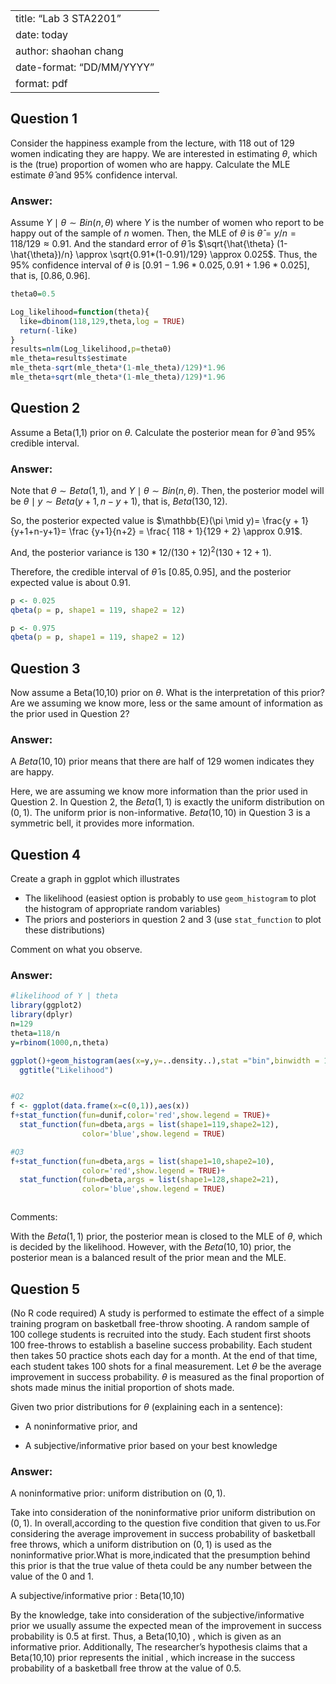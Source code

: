 
---
title: "Lab 3 STA2201"
date: today
author: shaohan chang 
date-format: "DD/MM/YYYY"
format: pdf
---

## Question 1

Consider the happiness example from the lecture, with 118 out of 129 women indicating they are happy. We are interested in estimating $\theta$, which is the (true) proportion of women who are happy. Calculate the MLE estimate $\hat{\theta}$ and 95% confidence interval. 

### Answer:
Assume $Y \mid \theta \sim Bin(n,\theta)$ where $Y$ is the number of women who report to be happy out of the sample of $n$ women. Then, the MLE of $\theta$ is $\hat{\theta}=y/n=118/129 \approx 0.91$. And the standard error of $\hat{\theta}$ is $\sqrt{\hat{\theta} (1-\hat{\theta})/n} \approx \sqrt{0.91*(1-0.91)/129} \approx 0.025$. Thus, the 95\% confidence interval of $\theta$ is $[0.91-1.96*0.025,0.91+1.96*0.025]$, that is, $[0.86, 0.96]$.

```r

theta0=0.5

Log_likelihood=function(theta){
  like=dbinom(118,129,theta,log = TRUE)
  return(-like)
}
results=nlm(Log_likelihood,p=theta0)
mle_theta=results$estimate
mle_theta-sqrt(mle_theta*(1-mle_theta)/129)*1.96
mle_theta+sqrt(mle_theta*(1-mle_theta)/129)*1.96


```



## Question 2

Assume a Beta(1,1) prior on $\theta$. Calculate the posterior mean for $\hat{\theta}$ and 95% credible interval. 

### Answer:

Note that $\theta \sim Beta(1,1)$, and $Y \mid \theta \sim Bin(n,\theta)$. Then, the posterior model will be $\theta \mid y \sim Beta(y+1,n-y+1)$, that is, $Beta(130,12)$. 

So, the posterior expected value is $\mathbb{E}(\pi \mid y)= \frac{y + 1}{y+1+n-y+1}= \frac {y+1}{n+2} = \frac{ 118 + 1}{129 + 2} \approx 0.91$.

And, the posterior variance is 
$130*12/(130+12)^2(130+12+1)$.

Therefore, the credible interval of $\hat{\theta}$ is $[0.85,0.95]$, and the posterior expected value is about 0.91. 




```r
p <- 0.025
qbeta(p = p, shape1 = 119, shape2 = 12)

p <- 0.975
qbeta(p = p, shape1 = 119, shape2 = 12)

```



## Question 3

Now assume a Beta(10,10) prior on $\theta$. What is the interpretation of this prior? Are we assuming we know more, less or the same amount of information as the prior used in Question 2?

### Answer:

A $Beta(10,10)$ prior means that there are half of 129 women indicates they are happy.


Here, we are assuming we know more information than the prior used in Question 2. In Question 2, the $Beta(1,1)$ is exactly the uniform distribution on $(0,1)$. The uniform prior is non-informative. $Beta(10,10)$ in Question 3 is a symmetric bell, it provides more information.  


## Question 4

Create a graph in ggplot which illustrates

- The likelihood (easiest option is probably to use `geom_histogram` to plot the histogram of appropriate random variables)
- The priors and posteriors in question 2 and 3 (use `stat_function` to plot these distributions)

Comment on what you observe. 

### Answer:

```r
#likelihood of Y | theta 
library(ggplot2)
library(dplyr)
n=129
theta=118/n
y=rbinom(1000,n,theta)

ggplot()+geom_histogram(aes(x=y,y=..density..),stat ="bin",binwidth = 1)+
  ggtitle("Likelihood")


#Q2
f <- ggplot(data.frame(x=c(0,1)),aes(x))
f+stat_function(fun=dunif,color='red',show.legend = TRUE)+
  stat_function(fun=dbeta,args = list(shape1=119,shape2=12),
                color='blue',show.legend = TRUE)

#Q3
f+stat_function(fun=dbeta,args = list(shape1=10,shape2=10),
                color='red',show.legend = TRUE)+
  stat_function(fun=dbeta,args = list(shape1=128,shape2=21),
                color='blue',show.legend = TRUE)



```


Comments:

With the $Beta(1,1)$ prior, the posterior mean is closed to the MLE of $\theta$, which is decided by the likelihood. However, with the $Beta(10,10)$ prior, the posterior mean is a balanced result of the prior mean and the MLE.




## Question 5

(No R code required) A study is performed to estimate the effect of a simple training program on basketball free-throw shooting. A random sample of 100 college students is recruited into the study. Each student first shoots 100 free-throws to establish a baseline success probability. Each student then takes 50 practice shots each day for a month. At the end of that time, each student takes 100 shots for a final measurement. Let $\theta$ be the average improvement in success probability. $\theta$ is measured as the final proportion of shots made minus the initial proportion of shots made. 

Given two prior distributions for $\theta$ (explaining each in a sentence):

- A noninformative prior, and

- A subjective/informative prior based on your best knowledge





### Answer:

A noninformative prior: uniform distribution on $(0,1)$.

Take into consideration of the noninformative prior uniform distribution on $(0,1)$. In overall,according to the question five condition that given to us.For considering the average improvement in success probability of basketball free throws, which a uniform distribution on $(0,1)$ is used as the noninformative prior.What is more,indicated that the presumption behind this prior is that the true value of theta could be any number between the value of the 0 and 1.


A subjective/informative prior : Beta(10,10)

By the knowledge, take into consideration of the subjective/informative prior we usually assume the expected mean of the improvement in success probability is 0.5 at first. Thus, a Beta(10,10) , which is given as an informative prior. Additionally, The researcher's hypothesis claims that a Beta(10,10) prior represents the initial , which increase in the success probability of a basketball free throw at the value of 0.5.


